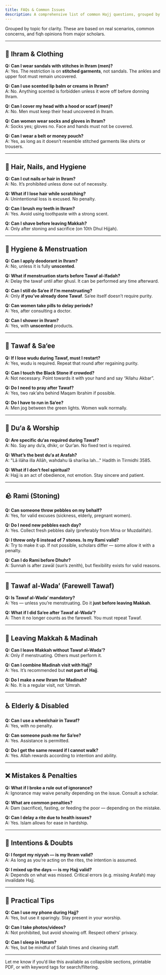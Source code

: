```yaml
---
title: FAQs & Common Issues
description: A comprehensive list of common Hajj questions, grouped by topic.
---
```


Grouped by topic for clarity. These are based on real scenarios, common concerns, and fiqh opinions from major scholars.

---

## 🧕 Ihram & Clothing

**Q: Can I wear sandals with stitches in Ihram (men)?**  
A: Yes. The restriction is on **stitched garments**, not sandals. The ankles and upper foot must remain uncovered.

**Q: Can I use scented lip balm or creams in Ihram?**  
A: No. Anything scented is forbidden unless it wore off before donning Ihram.

**Q: Can I cover my head with a hood or scarf (men)?**  
A: No. Men must keep their head uncovered in Ihram.

**Q: Can women wear socks and gloves in Ihram?**  
A: Socks yes; gloves no. Face and hands must not be covered.

**Q: Can I wear a belt or money pouch?**  
A: Yes, as long as it doesn’t resemble stitched garments like shirts or trousers.

---

## 💈 Hair, Nails, and Hygiene

**Q: Can I cut nails or hair in Ihram?**  
A: No. It’s prohibited unless done out of necessity.

**Q: What if I lose hair while scratching?**  
A: Unintentional loss is excused. No penalty.

**Q: Can I brush my teeth in Ihram?**  
A: Yes. Avoid using toothpaste with a strong scent.

**Q: Can I shave before leaving Makkah?**  
A: Only after stoning and sacrifice (on 10th Dhul Hijjah).

---

## 🧼 Hygiene & Menstruation

**Q: Can I apply deodorant in Ihram?**  
A: No, unless it is fully **unscented**.

**Q: What if menstruation starts before Tawaf al-Ifadah?**  
A: Delay the tawaf until after ghusl. It can be performed any time afterward.

**Q: Can I still do Sa‘ee if I’m menstruating?**  
A: Only **if you’ve already done Tawaf**. Sa‘ee itself doesn’t require purity.

**Q: Can women take pills to delay periods?**  
A: Yes, after consulting a doctor.

**Q: Can I shower in Ihram?**  
A: Yes, with **unscented** products.

---

## 🕋 Tawaf & Sa‘ee

**Q: If I lose wudu during Tawaf, must I restart?**  
A: Yes, wudu is required. Repeat that round after regaining purity.

**Q: Can I touch the Black Stone if crowded?**  
A: Not necessary. Point towards it with your hand and say “Allahu Akbar”.

**Q: Do I need to pray after Tawaf?**  
A: Yes, two rak‘ahs behind Maqam Ibrahim if possible.

**Q: Do I have to run in Sa‘ee?**  
A: Men jog between the green lights. Women walk normally.

---

## 💬 Du‘a & Worship

**Q: Are specific du‘as required during Tawaf?**  
A: No. Say any du‘a, dhikr, or Qur’an. No fixed text is required.

**Q: What’s the best du‘a at Arafah?**  
A: "Lā ilāha illa Allāh, wahdahu lā sharīka lah..." Hadith in Tirmidhi 3585.

**Q: What if I don’t feel spiritual?**  
A: Hajj is an act of obedience, not emotion. Stay sincere and patient.

---

## 🪨 Rami (Stoning)

**Q: Can someone throw pebbles on my behalf?**  
A: Yes, for valid excuses (sickness, elderly, pregnant women).

**Q: Do I need new pebbles each day?**  
A: Yes. Collect fresh pebbles daily (preferably from Mina or Muzdalifah).

**Q: I threw only 6 instead of 7 stones. Is my Rami valid?**  
A: Try to make it up. If not possible, scholars differ — some allow it with a penalty.

**Q: Can I do Rami before Dhuhr?**  
A: Sunnah is after zawāl (sun’s zenith), but flexibility exists for valid reasons.

---

## 🕌 Tawaf al-Wada’ (Farewell Tawaf)

**Q: Is Tawaf al-Wada’ mandatory?**  
A: Yes — unless you’re menstruating. Do it **just before leaving Makkah**.

**Q: What if I did Sa‘ee after Tawaf al-Wada’?**  
A: Then it no longer counts as the farewell. You must repeat Tawaf.

---

## 🧳 Leaving Makkah & Madinah

**Q: Can I leave Makkah without Tawaf al-Wada’?**  
A: Only if menstruating. Others must perform it.

**Q: Can I combine Madinah visit with Hajj?**  
A: Yes. It’s recommended but **not part of Hajj**.

**Q: Do I make a new Ihram for Madinah?**  
A: No. It is a regular visit, not ‘Umrah.

---

## ♿ Elderly & Disabled

**Q: Can I use a wheelchair in Tawaf?**  
A: Yes, with no penalty.

**Q: Can someone push me for Sa‘ee?**  
A: Yes. Assistance is permitted.

**Q: Do I get the same reward if I cannot walk?**  
A: Yes. Allah rewards according to intention and ability.

---

## ❌ Mistakes & Penalties

**Q: What if I broke a rule out of ignorance?**  
A: Ignorance may waive penalty depending on the issue. Consult a scholar.

**Q: What are common penalties?**  
A: Dam (sacrifice), fasting, or feeding the poor — depending on the mistake.

**Q: Can I delay a rite due to health issues?**  
A: Yes. Islam allows for ease in hardship.

---

## 🧠 Intentions & Doubts

**Q: I forgot my niyyah — is my Ihram valid?**  
A: As long as you’re acting on the rites, the intention is assumed.

**Q: I mixed up the days — is my Hajj valid?**  
A: Depends on what was missed. Critical errors (e.g. missing Arafah) may invalidate Hajj.

---

## 📱 Practical Tips

**Q: Can I use my phone during Hajj?**  
A: Yes, but use it sparingly. Stay present in your worship.

**Q: Can I take photos/videos?**  
A: Not prohibited, but avoid showing off. Respect others’ privacy.

**Q: Can I sleep in Haram?**  
A: Yes, but be mindful of Salah times and cleaning staff.

---

Let me know if you’d like this available as collapsible sections, printable PDF, or with keyword tags for search/filtering.

